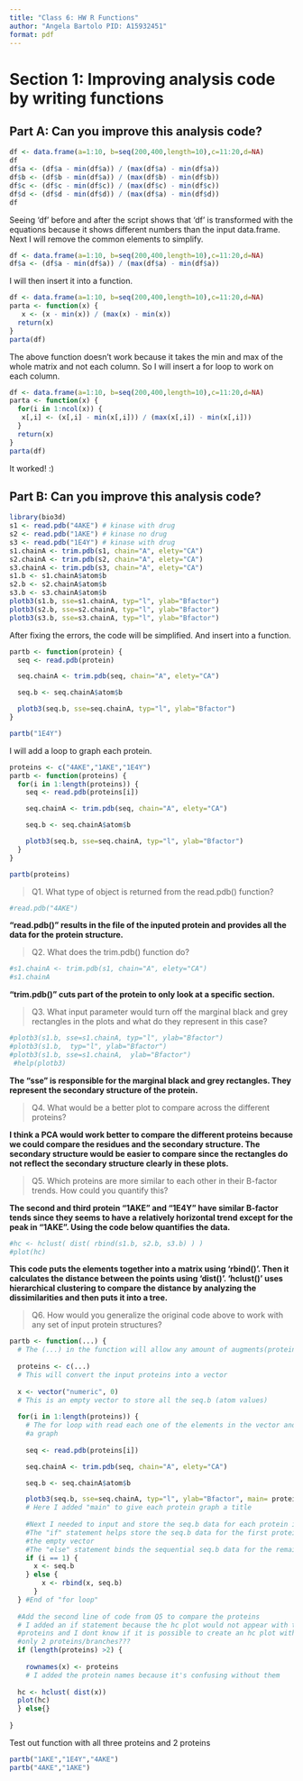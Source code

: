 ```yaml
---
title: "Class 6: HW R Functions"
author: "Angela Bartolo PID: A15932451"
format: pdf
---
```


# Section 1: Improving analysis code by writing functions

## Part A: Can you improve this analysis code?

```r
df <- data.frame(a=1:10, b=seq(200,400,length=10),c=11:20,d=NA)
df
df$a <- (df$a - min(df$a)) / (max(df$a) - min(df$a))
df$b <- (df$b - min(df$a)) / (max(df$b) - min(df$b))
df$c <- (df$c - min(df$c)) / (max(df$c) - min(df$c))
df$d <- (df$d - min(df$d)) / (max(df$a) - min(df$d))
df
```

Seeing 'df' before and after the script shows that 'df' is transformed with the equations because it shows different numbers than the input data.frame. Next I will remove the common elements to simplify.

```r
df <- data.frame(a=1:10, b=seq(200,400,length=10),c=11:20,d=NA)
df$a <- (df$a - min(df$a)) / (max(df$a) - min(df$a))
```

I will then insert it into a function.

```r
df <- data.frame(a=1:10, b=seq(200,400,length=10),c=11:20,d=NA)
parta <- function(x) {
   x <- (x - min(x)) / (max(x) - min(x)) 
  return(x)
}
parta(df)
```

The above function doesn't work because it takes the min and max of the whole matrix and not each column. So I will insert a for loop to work on each column.

```r
df <- data.frame(a=1:10, b=seq(200,400,length=10),c=11:20,d=NA)
parta <- function(x) {
  for(i in 1:ncol(x)) {
   x[,i] <- (x[,i] - min(x[,i])) / (max(x[,i]) - min(x[,i])) 
  }
  return(x)
}
parta(df)
```

It worked! :)

## Part B: Can you improve this analysis code?

```r
library(bio3d)
s1 <- read.pdb("4AKE") # kinase with drug
s2 <- read.pdb("1AKE") # kinase no drug
s3 <- read.pdb("1E4Y") # kinase with drug
s1.chainA <- trim.pdb(s1, chain="A", elety="CA")
s2.chainA <- trim.pdb(s2, chain="A", elety="CA")
s3.chainA <- trim.pdb(s3, chain="A", elety="CA")
s1.b <- s1.chainA$atom$b
s2.b <- s2.chainA$atom$b
s3.b <- s3.chainA$atom$b
plotb3(s1.b, sse=s1.chainA, typ="l", ylab="Bfactor")
plotb3(s2.b, sse=s2.chainA, typ="l", ylab="Bfactor")
plotb3(s3.b, sse=s3.chainA, typ="l", ylab="Bfactor")
```

After fixing the errors, the code will be simplified. And insert into a function.

```r
partb <- function(protein) {
  seq <- read.pdb(protein) 

  seq.chainA <- trim.pdb(seq, chain="A", elety="CA")

  seq.b <- seq.chainA$atom$b

  plotb3(seq.b, sse=seq.chainA, typ="l", ylab="Bfactor")
}

partb("1E4Y")
```

I will add a loop to graph each protein.

```r
proteins <- c("4AKE","1AKE","1E4Y")
partb <- function(proteins) {
  for(i in 1:length(proteins)) {
    seq <- read.pdb(proteins[i]) 

    seq.chainA <- trim.pdb(seq, chain="A", elety="CA")

    seq.b <- seq.chainA$atom$b

    plotb3(seq.b, sse=seq.chainA, typ="l", ylab="Bfactor")
  }
}

partb(proteins)
```

> Q1. What type of object is returned from the read.pdb() function?

```r
#read.pdb("4AKE")
```

**"read.pdb()" results in the file of the inputed protein and provides all the data for the protein structure.**

> Q2. What does the trim.pdb() function do?

```r
#s1.chainA <- trim.pdb(s1, chain="A", elety="CA")
#s1.chainA
```

**"trim.pdb()" cuts part of the protein to only look at a specific section.**

> Q3. What input parameter would turn off the marginal black and grey rectangles in the plots and what do they represent in this case?

```r
#plotb3(s1.b, sse=s1.chainA, typ="l", ylab="Bfactor")
#plotb3(s1.b,  typ="l", ylab="Bfactor")
#plotb3(s1.b, sse=s1.chainA,  ylab="Bfactor")
 #help(plotb3)
```

**The "sse" is responsible for the marginal black and grey rectangles. They represent the secondary structure of the protein.**

> Q4. What would be a better plot to compare across the different proteins?

**I think a PCA would work better to compare the different proteins because we could compare the residues and the secondary structure. The secondary structure would be easier to compare since the rectangles do not reflect the secondary structure clearly in these plots.**

> Q5. Which proteins are more similar to each other in their B-factor trends. How could you quantify this?

**The second and third protein "1AKE" and "1E4Y" have similar B-factor tends since they seems to have a relatively horizontal trend except for the peak in "1AKE". Using the code below quantifies the data.**

```r
#hc <- hclust( dist( rbind(s1.b, s2.b, s3.b) ) )
#plot(hc)
```

**This code puts the elements together into a matrix using 'rbind()'. Then it calculates the distance between the points using 'dist()'. 'hclust()' uses hierarchical clustering to compare the distance by analyzing the dissimilarities and then puts it into a tree.**

> Q6. How would you generalize the original code above to work with any set of input protein structures?

```r
partb <- function(...) {
  # The (...) in the function will allow any amount of augments(proteins) 
  
  proteins <- c(...)
  # This will convert the input proteins into a vector 
  
  x <- vector("numeric", 0)
  # This is an empty vector to store all the seq.b (atom values)
  
  for(i in 1:length(proteins)) {
    # The for loop with read each one of the elements in the vector and produce 
    #a graph
    
    seq <- read.pdb(proteins[i]) 

    seq.chainA <- trim.pdb(seq, chain="A", elety="CA")

    seq.b <- seq.chainA$atom$b

    plotb3(seq.b, sse=seq.chainA, typ="l", ylab="Bfactor", main= proteins[i])
    # Here I added "main" to give each protein graph a title 
    
    #Next I needed to input and store the seq.b data for each protein into a matrix
    #The "if" statement helps store the seq.b data for the first protein into 
    #the empty vector 
    #The "else" statement binds the sequential seq.b data for the remaining proteins 
    if (i == 1) {
      x <- seq.b
    } else {
        x <- rbind(x, seq.b)
      }
  } #End of "for loop" 
  
  #Add the second line of code from Q5 to compare the proteins
  # I added an if statement because the hc plot would not appear with two 
  #proteins and I dont know if it is possible to create an hc plot with 
  #only 2 proteins/branches???
  if (length(proteins) >2) {
  
    rownames(x) <- proteins
    # I added the protein names because it's confusing without them
    
  hc <- hclust( dist(x))
  plot(hc)
  } else{}
  
}
```

Test out function with all three proteins and 2 proteins

```r
partb("1AKE","1E4Y","4AKE")
partb("4AKE","1AKE")
```
